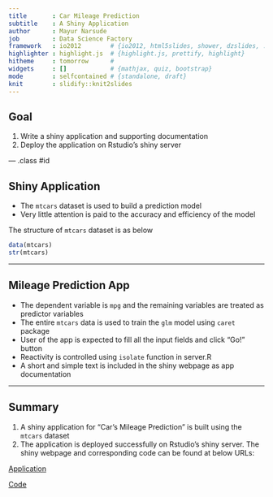 ```yaml
---
title       : Car Mileage Prediction
subtitle    : A Shiny Application
author      : Mayur Narsude
job         : Data Science Factory
framework   : io2012        # {io2012, html5slides, shower, dzslides, ...}
highlighter : highlight.js  # {highlight.js, prettify, highlight}
hitheme     : tomorrow      # 
widgets     : []            # {mathjax, quiz, bootstrap}
mode        : selfcontained # {standalone, draft}
knit        : slidify::knit2slides
---
```


## Goal

1. Write a shiny application and supporting documentation
2. Deploy the application on Rstudio's shiny server

--- .class #id 

## Shiny Application
- The `mtcars` dataset is used to build a prediction model
- Very little attention is paid to the accuracy and efficiency of the model

The structure of `mtcars` dataset is as below
```r
data(mtcars)
str(mtcars)
```

---

## Mileage Prediction App
- The dependent variable is `mpg` and the remaining variables are treated as predictor variables
- The entire `mtcars` data is used to train the `glm` model using `caret` package
- User of the app is expected to fill all the input fields and click "Go!" button
- Reactivity is controlled using `isolate` function in server.R
- A short and simple text is included in the shiny webpage as app documentation

---

## Summary
1. A shiny application for "Car's Mileage Prediction" is built using the `mtcars` dataset
2. The application is deployed successfully on Rstudio's shiny server.
The shiny webpage and corresponding code can be found at below URLs:

[Application](https://mayurnarsude.shinyapps.io/shiny)

[Code](https://github.com/mayurnarsude/developingDataProducts)







